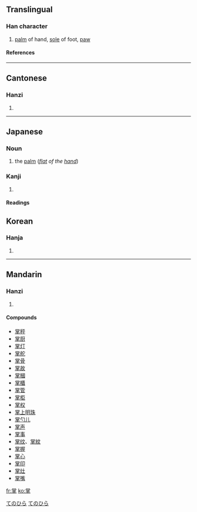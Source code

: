 ==Translingual==
===Han character===
{{Han char|rn=64|rad=手|as=08|sn=12|four=9050<sub>2</sub>|canj=火月口手 (FBRQ)}}
# [[palm]] of hand, [[sole]] of foot, [[paw]]
====References====
{{Han ref|kx=0437.050|dkj=12248|dj=0786.130|hdz=31889.020|uh=638C|ud=25484|bh=B478|bd=46200}}
----
==Cantonese==
===Hanzi===
{{yue-hanzi|jyut=|y=jeung2}}
# {{defn|Cantonese}}
----
== Japanese ==
===Noun===
[[Category:1000_Japanese_basic_words|てのひら]]
{{ja-noun|k|hira=てのひら|rom=tenohira}}
#the [[palm]] (''[[flat]] of the [[hand]]'')
[[Category:Anatomy|てのひら]]
===Kanji===
{{ja-kanji|grade=|rs=手08}}
# {{defn|Japanese}} 
====Readings====
{{ja-readings|on=[[しょう]] (shō)|kun=[[たなごころ]] (tanagokoro), [[たなそこ]], (tanasoko), [[つかさどる]] (tsukasadoru), [[てのひら]] (tenohira)}}

==Korean==
===Hanja===
{{ko-hanja|hangeul=장|eumhun=|rv=jang|mr=chang|y=cang}}
# {{defn|Korean}}
----
==Mandarin==
===Hanzi===
{{cmn-hanzi|pin=[[zhǎng]] (zhang3)|wg=chang<sup>3</sup>}}
# {{defn|Mandarin}}

====Compounds====
*[[掌秤]]
*[[掌厨]]
*[[掌灯]]
*[[掌舵]]
*[[掌骨]]
*[[掌故]]
*[[掌摑]]
*[[掌櫃]]
*[[掌管]]
*[[掌柜]]
*[[掌权]]
*[[掌上明珠]]
*[[掌勺儿]]
*[[掌声]]
*[[掌事]]
*[[掌纹]]、[[掌紋]]
*[[掌握]]
*[[掌心]]
*[[掌印]]
*[[掌灶]]
*[[掌嘴]]

[[fr:掌]]
[[ko:掌]]